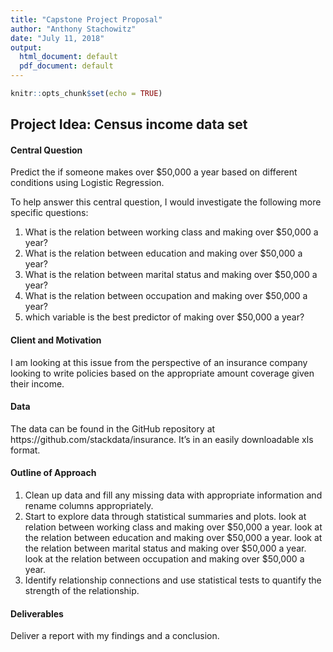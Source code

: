 ```yaml
---
title: "Capstone Project Proposal"
author: "Anthony Stachowitz"
date: "July 11, 2018"
output:
  html_document: default
  pdf_document: default
---
```


```r
knitr::opts_chunk$set(echo = TRUE)
```

## Project Idea:  Census income data set


#### Central Question

Predict the if someone makes over $50,000 a year based on different conditions using Logistic Regression.

To help answer this central question, I would investigate the following more specific questions:

1. What is the relation between working class and making over $50,000 a year?
2. What is the relation between education and making over $50,000 a year?
3. What is the relation between marital status and making over $50,000 a year?
4. What is the relation between occupation and making over $50,000 a year?
5. which variable is the best predictor of making over $50,000 a year?


#### Client and Motivation
I am looking at this issue from the perspective of an insurance company looking to write policies based on the appropriate amount coverage given their income.


#### Data

The data can be found in the GitHub repository at https://github.com/stackdata/insurance.  It's in an easily downloadable xls format.


#### Outline of Approach

1) Clean up data and fill any missing data with appropriate information and rename columns appropriately.
2) Start to explore data through statistical summaries and plots. 
	  look at relation between working class and making over $50,000 a year.
	  look at the relation between education and making over $50,000 a year.
	  look at the relation between marital status and making over $50,000 a year.
	  look at the relation between occupation and making over $50,000 a year.
3) Identify relationship connections and use statistical tests to quantify the strength of the relationship.


#### Deliverables
Deliver a report with my findings and a conclusion.

